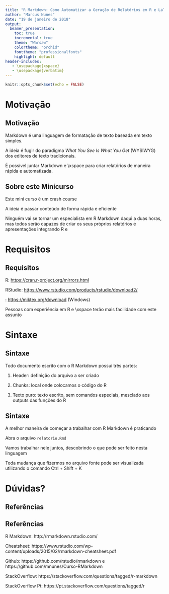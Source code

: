 ```yaml
---
title: "R Markdown: Como Automatizar a Geração de Relatórios em R e LaTeX"
author: "Marcus Nunes"
date: "19 de janeiro de 2018"
output: 
  beamer_presentation:
    toc: true
    incremental: true
    theme: "Warsaw"
    colortheme: "orchid"
    fonttheme: "professionalfonts"
    highlight: default
header-includes:
   - \usepackage{xspace}
   - \usepackage{verbatim}
---
```


```r
knitr::opts_chunk$set(echo = FALSE)
```

# Motivação

## Motivação

Markdown é uma linguagem de formatação de texto baseada em texto simples.

A ideia é fugir do paradigma *What You See Is What You Get* (WYSIWYG) dos editores de texto tradicionais.

É possível juntar Markdown e \LaTeX\xspace para criar relatórios de maneira rápida e automatizada.

## Sobre este Minicurso

Este mini curso é um crash course

A ideia é passar conteúdo de forma rápida e eficiente

Ninguém vai se tornar um especialista em R Markdown daqui a duas horas, mas todos serão capazes de criar os seus próprios relatórios e apresentações integrando R e \LaTeX

# Requisitos

## Requisitos

R: <https://cran.r-project.org/mirrors.html>

RStudio: <https://www.rstudio.com/products/rstudio/download2/>

\LaTeX: <https://miktex.org/download> (Windows)

Pessoas com experiência em R e \LaTeX\xspace terão mais facilidade com este assunto


# Sintaxe

## Sintaxe

Todo documento escrito com o R Markdown possui três partes:

1. Header: definição do arquivo a ser criado

2. Chunks: local onde colocamos o código do R

3. Texto puro: texto escrito, sem comandos especiais, mesclado aos outputs das funções do R

## Sintaxe

A melhor maneira de começar a trabalhar com R Markdown é praticando

Abra o arquivo `relatorio.Rmd`

Vamos trabalhar nele juntos, descobrindo o que pode ser feito nesta linguagem

Toda mudança que fizermos no arquivo fonte pode ser visualizada utilizando o comando Ctrl + Shift + K

# Dúvidas?

## Referências

## Referências

R Markdown: http://rmarkdown.rstudio.com/

Cheatsheet: https://www.rstudio.com/wp-content/uploads/2015/02/rmarkdown-cheatsheet.pdf

Github: https://github.com/rstudio/rmarkdown e https://github.com/mnunes/Curso-RMarkdown

StackOverflow: https://stackoverflow.com/questions/tagged/r-markdown

StackOverflow Pt: https://pt.stackoverflow.com/questions/tagged/r



